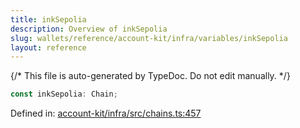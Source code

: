 ```yaml
---
title: inkSepolia
description: Overview of inkSepolia
slug: wallets/reference/account-kit/infra/variables/inkSepolia
layout: reference
---
```


{/* This file is auto-generated by TypeDoc. Do not edit manually. */}

```ts
const inkSepolia: Chain;
```

Defined in: [account-kit/infra/src/chains.ts:457](https://github.com/alchemyplatform/aa-sdk/blob/0cc60e9f694c242d91befdaa2f26cdec3ee389c5/account-kit/infra/src/chains.ts#L457)
